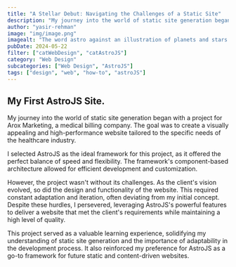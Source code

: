 ```yaml
---
title: "A Stellar Debut: Navigating the Challenges of a Static Site"
description: "My journey into the world of static site generation began with a project for Arox Marketing, a medical billing company. The goal was to create a visually appealing and high-performance website tailored to the specific needs of the healthcare industry."
author: "yasir-rehman"
image: "img/image.png"
imagealt: "The word astro against an illustration of planets and stars."
pubDate: 2024-05-22
filter: ["catWebDesign", "catAstroJS"]
category: "Web Design"
subcategories: ["Web Design", "AstroJS"]
tags: ["design", "web", "how-to", "astroJS"]
---
```


## My First AstroJS Site.

My journey into the world of static site generation began with a project for Arox Marketing, a medical billing company. The goal was to create a visually appealing and high-performance website tailored to the specific needs of the healthcare industry.

I selected AstroJS as the ideal framework for this project, as it offered the perfect balance of speed and flexibility. The framework's component-based architecture allowed for efficient development and customization.

However, the project wasn't without its challenges. As the client's vision evolved, so did the design and functionality of the website. This required constant adaptation and iteration, often deviating from my initial concept. Despite these hurdles, I persevered, leveraging AstroJS's powerful features to deliver a website that met the client's requirements while maintaining a high level of quality.

This project served as a valuable learning experience, solidifying my understanding of static site generation and the importance of adaptability in the development process. It also reinforced my preference for AstroJS as a go-to framework for future static and content-driven websites.
